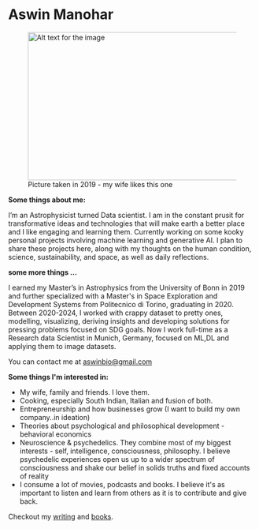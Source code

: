 # Aswin Manohar 

<figure> <img src="/aswin.jpeg" alt="Alt text for the image" width="500" height="300" /> <figcaption> Picture taken in 2019 - my wife likes this one</figcaption> </figure>

**Some things about me:**

I’m an Astrophysicist turned Data scientist. I am in the constant prusit for transformative ideas and technologies that will make earth a better place and I like engaging and learning
them. Currently working on some kooky personal projects involving machine learning and generative AI. I plan to share these projects here, along with my thoughts on the human condition, science, sustainability, and space, as well as daily reflections.

**some more things ...**


I earned my Master’s in Astrophysics from the University of Bonn in 2019 and further specialized with a Master's in Space Exploration and Development Systems 
from Politecnico di Torino, graduating in 2020. Between 2020-2024, I worked with crappy dataset to pretty ones, modelling, visualizing, deriving insights and developing solutions for pressing problems focused on SDG goals.
Now I work full-time as a Research data Scientist in Munich, Germany, focused on ML,DL and applying them to image datasets.

You can contact me at aswinbio@gmail.com

**Some things I'm interested in:**

- My wife, family and friends. I love them.
- Cooking, especially South Indian, Italian and fusion of both.
- Entrepreneurship and how businesses grow (I want to build my own company..in ideation)
- Theories about psychological and philosophical development - behavioral economics
- Neuroscience & psychedelics. They combine most of my biggest interests  - self, intelligence, consciousness, philosophy. I believe psychedelic experiences open us up to a wider spectrum of consciousness and shake our belief in solids truths and fixed accounts of reality
- I consume a lot of movies, podcasts and books. I believe it's as important to listen and learn from others as it is to contribute and give back.

Checkout my [writing](/writing) and [books](/books).